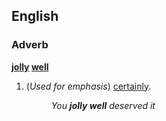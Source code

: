 ==English==

===Adverb===
'''[[jolly]] [[well]]'''

#(''Used for emphasis'') [[certainly]]. 
#: ''You '''jolly well''' deserved it''